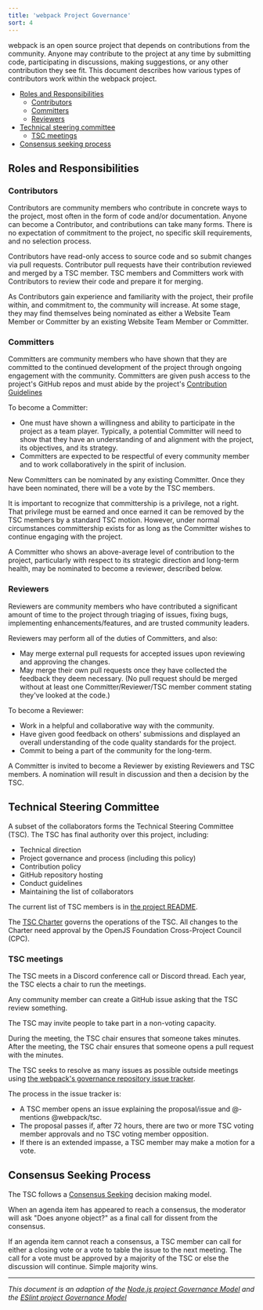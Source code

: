 ```yaml
---
title: 'webpack Project Governance'
sort: 4
---
```


webpack is an open source project that depends on contributions from the community. Anyone may contribute to the project at any time by submitting code, participating in discussions, making suggestions, or any other contribution they see fit. This document describes how various types of contributors work within the webpack project.

- [Roles and Responsibilities](#roles-and-responsibilities)
  - [Contributors](#contributors)
  - [Committers](#committers)
  - [Reviewers](#reviewers)
- [Technical steering committee](#technical-steering-committee)
  - [TSC meetings](#tsc-meetings)
- [Consensus seeking process](#consensus-seeking-process)

## Roles and Responsibilities

### Contributors

Contributors are community members who contribute in concrete ways to the project, most often in the form of code and/or documentation. Anyone can become a Contributor, and contributions can take many forms. There is no expectation of commitment to the project, no specific skill requirements, and no selection process.

Contributors have read-only access to source code and so submit changes via pull requests. Contributor pull requests have their contribution reviewed and merged by a TSC member. TSC members and Committers work with Contributors to review their code and prepare it for merging.

As Contributors gain experience and familiarity with the project, their profile within, and commitment to, the community will increase. At some stage, they may find themselves being nominated as either a Website Team Member or Committer by an existing Website Team Member or Committer.

### Committers

Committers are community members who have shown that they are committed to the continued development of the project through ongoing engagement with the community. Committers are given push access to the project's GitHub repos and must abide by the project's [Contribution Guidelines](https://github.com/webpack/webpack/blob/main/CONTRIBUTING.md)

To become a Committer:

- One must have shown a willingness and ability to participate in the project as a team player. Typically, a potential Committer will need to show that they have an understanding of and alignment with the project, its objectives, and its strategy.
- Committers are expected to be respectful of every community member and to work collaboratively in the spirit of inclusion.

New Committers can be nominated by any existing Committer. Once they have been nominated, there will be a vote by the TSC members.

It is important to recognize that committership is a privilege, not a right. That privilege must be earned and once earned it can be removed by the TSC members by a standard TSC motion. However, under normal circumstances committership exists for as long as the Committer wishes to continue engaging with the project.

A Committer who shows an above-average level of contribution to the project, particularly with respect to its strategic direction and long-term health, may be nominated to become a reviewer, described below.

### Reviewers

Reviewers are community members who have contributed a significant amount of time to the project through triaging of issues, fixing bugs, implementing enhancements/features, and are trusted community leaders.

Reviewers may perform all of the duties of Committers, and also:

- May merge external pull requests for accepted issues upon reviewing and approving the changes.
- May merge their own pull requests once they have collected the feedback they deem necessary. (No pull request should be merged without at least one Committer/Reviewer/TSC member comment stating they've looked at the code.)

To become a Reviewer:

- Work in a helpful and collaborative way with the community.
- Have given good feedback on others' submissions and displayed an overall understanding of the code quality standards for the project.
- Commit to being a part of the community for the long-term.

A Committer is invited to become a Reviewer by existing Reviewers and TSC members. A nomination will result in discussion and then a decision by the TSC.

## Technical Steering Committee

A subset of the collaborators forms the Technical Steering Committee (TSC).
The TSC has final authority over this project, including:

- Technical direction
- Project governance and process (including this policy)
- Contribution policy
- GitHub repository hosting
- Conduct guidelines
- Maintaining the list of collaborators

The current list of TSC members is in
[the project README](https://github.com/webpack/webpack/blob/main/README.md#current-project-members).

The [TSC Charter][] governs the operations of the TSC. All changes to the
Charter need approval by the OpenJS Foundation Cross-Project Council (CPC).

### TSC meetings

The TSC meets in a Discord conference call or Discord thread. Each year,
the TSC elects a chair to run the meetings.

Any community member can create a GitHub issue asking that the TSC review
something.

The TSC may invite people to take part in a non-voting capacity.

During the meeting, the TSC chair ensures that someone takes minutes. After the
meeting, the TSC chair ensures that someone opens a pull request with the
minutes.

The TSC seeks to resolve as many issues as possible outside meetings using
[the webpack's governance repository issue tracker](https://github.com/webpack/governance/issues).

The process in the issue tracker is:

- A TSC member opens an issue explaining the proposal/issue and @-mentions
  @webpack/tsc.
- The proposal passes if, after 72 hours, there are two or more TSC voting
  member approvals and no TSC voting member opposition.
- If there is an extended impasse, a TSC member may make a motion for a vote.

## Consensus Seeking Process

The TSC follows a
[Consensus Seeking](https://en.wikipedia.org/wiki/Consensus-seeking_decision-making)
decision making model.

When an agenda item has appeared to reach a consensus, the moderator
will ask "Does anyone object?" as a final call for dissent from the
consensus.

If an agenda item cannot reach a consensus, a TSC member can call for
either a closing vote or a vote to table the issue to the next
meeting. The call for a vote must be approved by a majority of the TSC
or else the discussion will continue. Simple majority wins.

---

_This document is an adaption of the [Node.js project Governance Model](https://github.com/nodejs/node/blob/main/GOVERNANCE.md) and the [ESlint project Governance Model](https://github.com/eslint/eslint/blob/main/docs/src/contribute/governance.md)_

[TSC Charter]: https://github.com/nodejs/TSC/blob/HEAD/TSC-Charter.md
